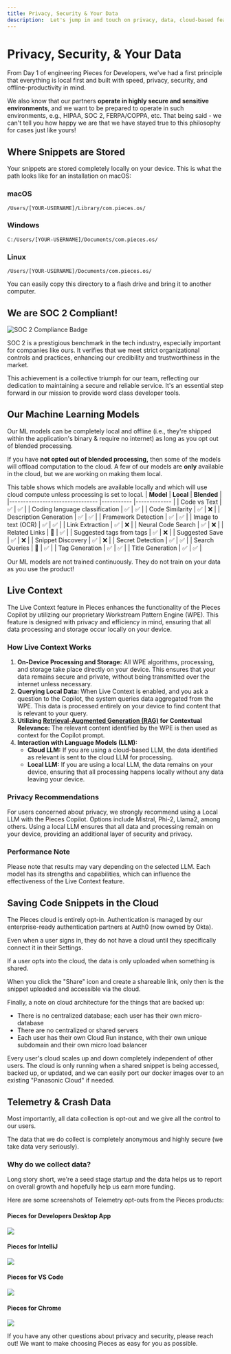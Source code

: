 ```yaml
---
title: Privacy, Security & Your Data
description:  Let's jump in and touch on privacy, data, cloud-based features, and our ML models.
---
```


# Privacy, Security, & Your Data
From Day 1 of engineering Pieces for Developers, we've had a first principle that everything is local first and built with speed, privacy, security, and offline-productivity in mind.

We also know that our partners **operate in highly secure and sensitive environments**, and we want to be prepared to operate in such environments, e.g., HIPAA, SOC 2, FERPA/COPPA, etc. That being said - we can't tell you how happy we are that we have stayed true to this philosophy for cases just like yours!

## Where Snippets are Stored
Your snippets are stored completely locally on your device. This is what the path looks like for an installation on macOS:

### macOS

`/Users/[YOUR-USERNAME]/Library/com.pieces.os/`

### Windows

`C:/Users/[YOUR-USERNAME]/Documents/com.pieces.os/`

### Linux

`/Users/[YOUR-USERNAME]/Documents/com.pieces.os/`

You can easily copy this directory to a flash drive and bring it to another computer.


## We are SOC 2 Compliant!

![SOC 2 Compliance Badge](/assets/soc-2-badge.png)

SOC 2 is a prestigious benchmark in the tech industry, especially important for companies like ours. It verifies that we meet strict organizational controls and practices, enhancing our credibility and trustworthiness in the market.

This achievement is a collective triumph for our team, reflecting our dedication to maintaining a secure and reliable service. It's an essential step forward in our mission to provide word class developer tools.

## Our Machine Learning Models
Our ML models can be completely local and offline (i.e., they're shipped within the application's binary & require no internet) as long as you opt out of blended processing.

If you have **not opted out of blended processing,** then some of the models will offload computation to the cloud. A few of our models are **only** available in the cloud, but we are working on making them local.

This table shows which models are available locally and which will use cloud compute unless processing is set to local.
| **Model**                      	| **Local** 	| **Blended** 	|
|--------------------------------	|-----------	|-------------	|
| Code vs Text                   	|      ✅    	|       ✅     	|
| Coding language classification 	|      ✅     	|       ✅     	|
| Code Similarity                	|      ✅     	|       ❌     	|
| Description Generation         	|      ✅     	|       ✅      |
| Framework Detection            	|      ✅     	|       ✅      |
| Image to text (OCR)            	|      ✅     	|       ✅     	|
| Link Extraction                	|      ✅     	|       ❌     	|
| Neural Code Search             	|      ✅     	|       ❌      |
| Related Links                  	|      🚧    	|       ✅      |
| Suggested tags from tags       	|      ✅    	|       ❌     	|
| Suggested Save                 	|      ✅    	|       ❌     	|
| Snippet Discovery              	|      ✅    	|       ❌     	|
| Secret Detection               	|      ✅    	|       ✅     	|
| Search Queries                  	|      🚧    	|       ✅     	|
| Tag Generation                 	|      ✅     	|       ✅      |
| Title Generation               	|      ✅     	|       ✅      |


Our ML models are not trained continuously. They do not train on your data as you use the product!

## Live Context

The Live Context feature in Pieces enhances the functionality of the Pieces Copilot by utilizing our proprietary Workstream Pattern Engine (WPE). This feature is designed with privacy and efficiency in mind, ensuring that all data processing and storage occur locally on your device.

### How Live Context Works

1. **On-Device Processing and Storage:** All WPE algorithms, processing, and storage take place directly on your device. This ensures that your data remains secure and private, without being transmitted over the internet unless necessary.
2. **Querying Local Data:** When Live Context is enabled, and you ask a question to the Copilot, the system queries data aggregated from the WPE. This data is processed entirely on your device to find content that is relevant to your query.
3. **Utilizing [Retrieval-Augmented Generation (RAG)](/build/glossary/terms/retrieval-augmented-generation) for Contextual Relevance:** The relevant content identified by the WPE is then used as context for the Copilot prompt.
4. **Interaction with Language Models (LLM):**
    - **Cloud LLM:** If you are using a cloud-based LLM, the data identified as relevant is sent to the cloud LLM for processing.
    - **Local LLM:** If you are using a local LLM, the data remains on your device, ensuring that all processing happens locally without any data leaving your device.

### Privacy Recommendations

For users concerned about privacy, we strongly recommend using a Local LLM with the Pieces Copilot. Options include Mistral, Phi-2, Llama2, among others. Using a local LLM ensures that all data and processing remain on your device, providing an additional layer of security and privacy.

### Performance Note

Please note that results may vary depending on the selected LLM. Each model has its strengths and capabilities, which can influence the effectiveness of the Live Context feature.

## Saving Code Snippets in the Cloud
The Pieces cloud is entirely opt-in. Authentication is managed by our enterprise-ready authentication partners at Auth0 (now owned by Okta).

Even when a user signs in, they do not have a cloud until they specifically connect it in their Settings.

If a user opts into the cloud, the data is only uploaded when something is shared.

When you click the "Share" icon and create a shareable link, only then is the snippet uploaded and accessible via the cloud.

Finally, a note on cloud architecture for the things that are backed up:
- There is no centralized database; each user has their own micro-database
- There are no centralized or shared servers
- Each user has their own Cloud Run instance, with their own unique subdomain and their own micro load balancer

Every user's cloud scales up and down completely independent of other users. The cloud is only running when a shared snippet is being accessed, backed up, or updated, and we can easily port our docker images over to an existing "Panasonic Cloud" if needed.

## Telemetry & Crash Data
Most importantly, all data collection is opt-out and we give all the control to our users.

The data that we do collect is completely anonymous and highly secure (we take data very seriously).

### Why do we collect data?
Long story short, we're a seed stage startup and the data helps us to report on overall growth and hopefully help us earn more funding.

Here are some screenshots of Telemetry opt-outs from the Pieces products:

#### Pieces for Developers Desktop App

![](/assets/pfd_telemetry.png)

#### Pieces for IntelliJ

![](/assets/intellij_telemetry.png)

#### Pieces for VS Code

![](/assets/vscode_telemetry.png)

#### Pieces for Chrome

![](/assets/chrome_telemetry.png)

If you have any other questions about privacy and security, please reach out! We want to make choosing Pieces as easy for you as possible.
